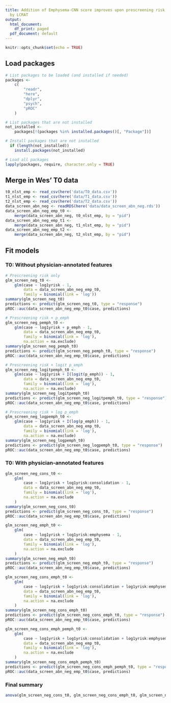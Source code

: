 ```yaml
---
title: Addition of Emphysema-CNN score improves upon prescreening risk calculated
  by LCRAT
output:
  html_document:
    df_print: paged
  pdf_document: default
---
```


```r
knitr::opts_chunk$set(echo = TRUE)
```

## Load packages

```r
# List packages to be loaded (and installed if needed)
packages <-
    c(
        "readr",
        "here",
        "dplyr",
        "psych",
        "pROC"
    )

# List packages that are not installed
not_installed <-
    packages[!(packages %in% installed.packages()[, "Package"])]

# Install packages that are not installed
  if (length(not_installed))
    install.packages(not_installed)

# Load all packages
lapply(packages, require, character.only = TRUE)

```

## Merge in Wes' T0 data

```r
t0_nlst_emp <- read_csv(here('data/T0_data.csv'))
t1_nlst_emp <- read_csv(here('data/T1_data.csv'))
t2_nlst_emp <- read_csv(here('data/T2_data.csv'))
data_screen_abn_neg <- readRDS(here('data/data_screen_abn_neg.rds'))
data_screen_abn_neg_emp_t0 <-
    merge(data_screen_abn_neg, t0_nlst_emp, by = "pid")
data_screen_abn_neg_emp_t1 <-
    merge(data_screen_abn_neg, t1_nlst_emp, by = "pid")
data_screen_abn_neg_emp_t2 <-
    merge(data_screen_abn_neg, t2_nlst_emp, by = "pid")
```

## Fit models

### T0: Without physician-annotated features

```r
# Prescreening risk only
glm_screen_neg_t0 <-
    glm(case ~ log1yrisk - 1,
        data = data_screen_abn_neg_emp_t0,
        family = binomial(link = 'log'))
summary(glm_screen_neg_t0)
predictions <- predict(glm_screen_neg_t0, type = "response")
pROC::auc(data_screen_abn_neg_emp_t0$case, predictions)

# Prescreening risk + p_emph
glm_screen_neg_pemph_t0 <-
    glm(case ~ log1yrisk + p_emph - 1,
        data = data_screen_abn_neg_emp_t0,
        family = binomial(link = 'log'),
        na.action = na.exclude)
summary(glm_screen_neg_pemph_t0)
predictions <- predict(glm_screen_neg_pemph_t0, type = "response")
pROC::auc(data_screen_abn_neg_emp_t0$case, predictions)

# Prescreening risk + logit p_emph
glm_screen_neg_logitpemph_t0 <-
    glm(case ~ log1yrisk + I(logit(p_emph)) - 1,
        data = data_screen_abn_neg_emp_t0,
        family = binomial(link = 'log'),
        na.action = na.exclude)
summary(glm_screen_neg_logitpemph_t0)
predictions <- predict(glm_screen_neg_logitpemph_t0, type = "response")
pROC::auc(data_screen_abn_neg_emp_t0$case, predictions)

# Prescreening risk + log p_emph
glm_screen_neg_logpemph_t0 <-
    glm(case ~ log1yrisk + I(log(p_emph)) - 1,
        data = data_screen_abn_neg_emp_t0,
        family = binomial(link = 'log'),
        na.action = na.exclude)
summary(glm_screen_neg_logpemph_t0)
predictions <- predict(glm_screen_neg_logpemph_t0, type = "response")
pROC::auc(data_screen_abn_neg_emp_t0$case, predictions)
```

### T0: With physician-annotated features

```r
glm_screen_neg_cons_t0 <-
    glm(
        case ~ log1yrisk + log1yrisk:consolidation - 1,
        data = data_screen_abn_neg_emp_t0,
        family = binomial(link = 'log'),
        na.action = na.exclude
    )
summary(glm_screen_neg_cons_t0)
predictions <- predict(glm_screen_neg_cons_t0, type = "response")
pROC::auc(data_screen_abn_neg_emp_t0$case, predictions)

glm_screen_neg_emph_t0 <-
    glm(
        case ~ log1yrisk + log1yrisk:emphysema - 1,
        data = data_screen_abn_neg_emp_t0,
        family = binomial(link = 'log'),
        na.action = na.exclude
    )
summary(glm_screen_neg_emph_t0)
predictions <- predict(glm_screen_neg_emph_t0, type = "response")
pROC::auc(data_screen_abn_neg_emp_t0$case, predictions)

glm_screen_neg_cons_emph_t0 <-
    glm(
        case ~ log1yrisk + log1yrisk:consolidation + log1yrisk:emphysema - 1,
        data = data_screen_abn_neg_emp_t0,
        family = binomial(link = 'log'),
        na.action = na.exclude
    )
summary(glm_screen_neg_cons_emph_t0)
predictions <- predict(glm_screen_neg_cons_emph_t0, type = "response")
pROC::auc(data_screen_abn_neg_emp_t0$case, predictions)

glm_screen_neg_cons_emph_pemph_t0 <-
    glm(
        case ~ log1yrisk + log1yrisk:consolidation + log1yrisk:emphysema + I(log(p_emph)) - 1,
        data = data_screen_abn_neg_emp_t0,
        family = binomial(link = 'log'),
        na.action = na.exclude
    )
summary(glm_screen_neg_cons_emph_pemph_t0)
predictions <- predict(glm_screen_neg_cons_emph_pemph_t0, type = "response")
pROC::auc(data_screen_abn_neg_emp_t0$case, predictions)
```


### Final summary

```r
anova(glm_screen_neg_cons_t0, glm_screen_neg_cons_emph_t0, glm_screen_neg_cons_emph_pemph_t0)
```
